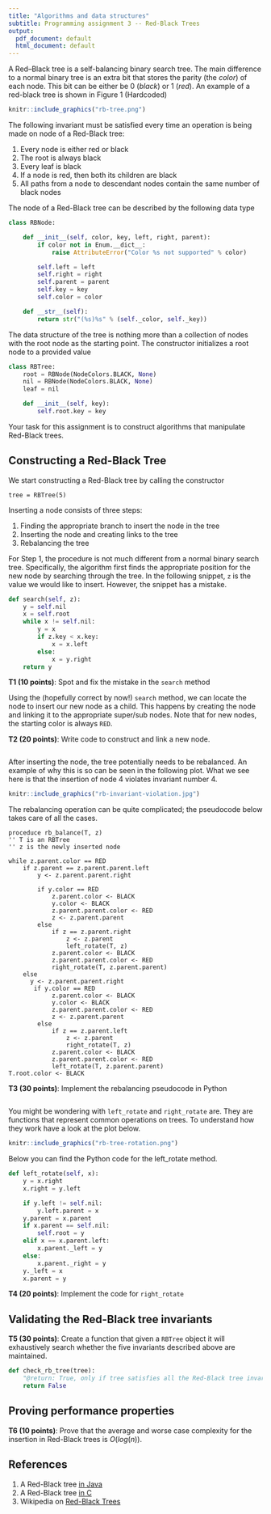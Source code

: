 ```yaml
---
title: "Algorithms and data structures"
subtitle: Programming assignment 3 -- Red-Black Trees
output:
  pdf_document: default
  html_document: default
---
```


A Red–Black tree is a self-balancing binary search tree. The main difference to
a normal binary tree is an extra bit that stores the parity  (the _color_) of
each node. This bit can be either be 0 (_black_) or 1 (_red_). An example of a
red-black tree is shown in Figure 1 (Hardcoded) 

```r
knitr::include_graphics("rb-tree.png")
```

The following invariant must be satisfied every time an operation is
being made on node of a Red-Black tree:

1. Every node is either red or black
2. The root is always black
3. Every leaf is black
4. If a node is red, then both its children are black
5. All paths from a node to descendant nodes contain the same number of 
black nodes

The node of a Red-Black tree can be described by the following data type

```python
class RBNode:

    def __init__(self, color, key, left, right, parent):
        if color not in Enum.__dict__:
            raise AttributeError("Color %s not supported" % color)

        self.left = left
        self.right = right
        self.parent = parent
        self.key = key
        self.color = color

    def __str__(self):
        return str("(%s)%s" % (self._color, self._key))
```

The data structure of the tree is nothing more than a collection of nodes with
the root node as the starting point. The constructor initializes a root node to
a provided value

```python
class RBTree:
    root = RBNode(NodeColors.BLACK, None)
    nil = RBNode(NodeColors.BLACK, None)
    leaf = nil

    def __init__(self, key):
        self.root.key = key
```

Your task for this assignment is to construct algorithms that
manipulate Red-Black trees.

## Constructing a Red-Black Tree
We start constructing a Red-Black tree by calling the constructor
```
tree = RBTree(5)
```
Inserting a node consists of three steps:

1. Finding the appropriate branch to insert the node in the tree
2. Inserting the node and creating links to the tree
3. Rebalancing the tree

For Step 1, the procedure is not much different from a normal binary search
tree. Specifically, the algorithm first finds the appropriate position
for the new node by searching through the tree. In the following snippet,
`z` is the value we would like to insert. However, the snippet has a
mistake. 

```python
def search(self, z):
    y = self.nil
    x = self.root
    while x != self.nil:
        y = x
        if z.key < x.key:
            x = x.left
        else:
            x = y.right
    return y
```

**T1 (10 points)**: Spot and fix the mistake in the `search` method

Using the (hopefully correct by now!) `search` method, we can locate the node 
to insert our new node as a child. This happens by creating the node and
linking it to the appropriate super/sub nodes. Note that for new nodes,
the starting color is always `RED`.

**T2 (20 points)**: Write code to construct and link a new node.

```python

```

After inserting the node, the tree potentially needs to be rebalanced.
An example of why this is so can be seen in the following plot. What
we see here is that the insertion of node 4 violates invariant number 4.

```r
knitr::include_graphics("rb-invariant-violation.jpg")
```

The rebalancing operation can be quite complicated; the pseudocode below
takes care of all the cases.

```
proceduce rb_balance(T, z)
'' T is an RBTree
'' z is the newly inserted node

while z.parent.color == RED
    if z.parent == z.parent.parent.left
        y <- z.parent.parent.right
  
        if y.color == RED
            z.parent.color <- BLACK
            y.color <- BLACK
            z.parent.parent.color <- RED
            z <- z.parent.parent
        else 
            if z == z.parent.right
                z <- z.parent
                left_rotate(T, z)
            z.parent.color <- BLACK
            z.parent.parent.color <- RED
            right_rotate(T, z.parent.parent)
    else
      y <- z.parent.parent.right
       if y.color == RED
            z.parent.color <- BLACK
            y.color <- BLACK
            z.parent.parent.color <- RED
            z <- z.parent.parent
        else 
            if z == z.parent.left
                z <- z.parent
                right_rotate(T, z)
            z.parent.color <- BLACK
            z.parent.parent.color <- RED
            left_rotate(T, z.parent.parent)
T.root.color <- BLACK    
```

**T3 (30 points)**: Implement the rebalancing pseudocode in Python
```python

```

You might be wondering with `left_rotate` and `right_rotate` are. They are
functions that represent common operations on trees. To understand how they work
have a look at the plot below.

```r
knitr::include_graphics("rb-tree-rotation.png")
```

Below you can find the Python code for the left_rotate method.

```python
def left_rotate(self, x):
    y = x.right
    x.right = y.left

    if y.left != self.nil:
        y.left.parent = x
    y.parent = x.parent
    if x.parent == self.nil:
        self.root = y
    elif x == x.parent.left:
        x.parent._left = y
    else:
        x.parent._right = y
    y._left = x
    x.parent = y
```

**T4 (20 points)**: Implement the code for `right_rotate`

## Validating the Red-Black tree invariants

**T5 (30 points)**: Create a function that given a `RBTree` object it will
exhaustively search whether the five invariants described above are maintained.

```python
def check_rb_tree(tree):
    "@return: True, only if tree satisfies all the Red-Black tree invariants"
    return False
```

## Proving performance properties

**T6 (10 points)**: Prove that the average and worse case complexity for the
insertion in Red-Black trees is $O(log(n))$.


## References

1. A Red-Black tree [in Java](http://algs4.cs.princeton.edu/33balanced/RedBlackBST.java.html)
2. A Red-Black tree [in C](https://www.cs.auckland.ac.nz/software/AlgAnim/red_black.html)
3. Wikipedia on [Red-Black Trees](https://en.wikipedia.org/wiki/Red–black_tree)

